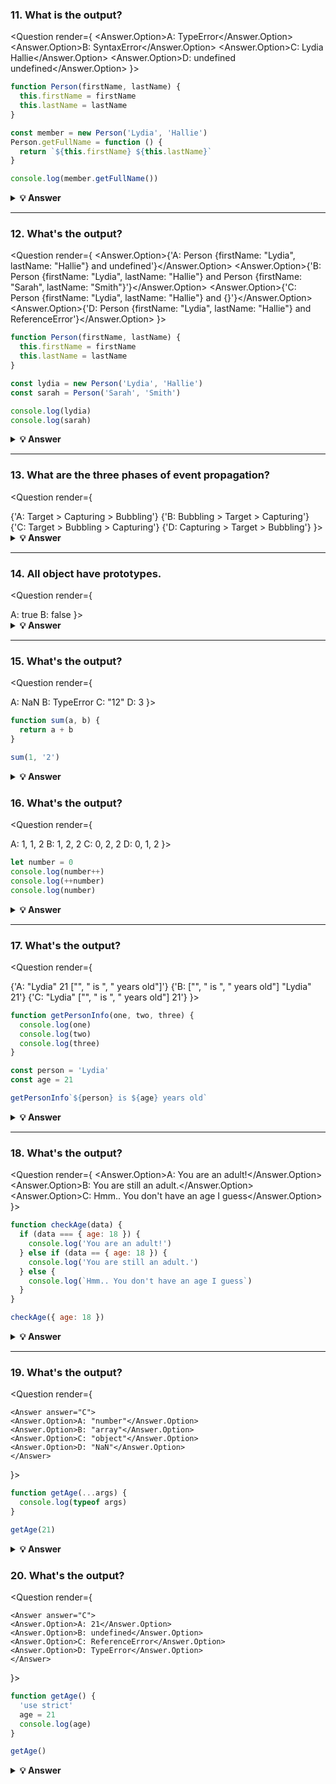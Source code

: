 
### 11. What is the output?

<Question render={
  <Answer answer="A">
  <Answer.Option>A: TypeError</Answer.Option>
  <Answer.Option>B: SyntaxError</Answer.Option>
  <Answer.Option>C: Lydia Hallie</Answer.Option>
  <Answer.Option>D: undefined undefined</Answer.Option>
</Answer>
}>

```javascript
function Person(firstName, lastName) {
  this.firstName = firstName
  this.lastName = lastName
}

const member = new Person('Lydia', 'Hallie')
Person.getFullName = function () {
  return `${this.firstName} ${this.lastName}`
}

console.log(member.getFullName())
```

</Question>

<details>
     <summary>
    <b>💡 Answer</b>
    </summary>
<p>

<h3>Answer: A</h3>

In JavaScript, functions are objects, and therefore, the method `getFullName` gets added to the constructor function object itself. For that reason, we can call `Person.getFullName()`, but `member.getFullName` throws a `TypeError`.

If you want a method to be available to all object instances, you have to add it to the prototype property:

```js
Person.prototype.getFullName = function () {
  return `${this.firstName} ${this.lastName}`
}
```

</p>
</details>

---

### 12. What's the output?

<Question render={
  <Answer answer="A">
  <Answer.Option>{'A: Person {firstName: "Lydia", lastName: "Hallie"} and undefined'}</Answer.Option>
  <Answer.Option>{'B: Person {firstName: "Lydia", lastName: "Hallie"} and Person {firstName: "Sarah", lastName: "Smith"}'}</Answer.Option>
  <Answer.Option>{'C: Person {firstName: "Lydia", lastName: "Hallie"} and {}'}</Answer.Option>
  <Answer.Option>{'D: Person {firstName: "Lydia", lastName: "Hallie"} and ReferenceError'}</Answer.Option>
</Answer>
}>

```javascript
function Person(firstName, lastName) {
  this.firstName = firstName
  this.lastName = lastName
}

const lydia = new Person('Lydia', 'Hallie')
const sarah = Person('Sarah', 'Smith')

console.log(lydia)
console.log(sarah)
```

</Question>

<details> 
    <summary>
    <b>💡 Answer</b>
    </summary>
<p>

#### Answer: A

For `sarah`, we didn't use the `new` keyword. When using `new`, `this` refers to the new empty object we create. However, if you don't add `new`, `this` refers to the **global object**!

We said that `this.firstName` equals `"Sarah"` and `this.lastName` equals `"Smith"`. What we actually did, is defining `global.firstName = 'Sarah'` and `global.lastName = 'Smith'`. `sarah` itself is left `undefined`, since we don't return a value from the `Person` function.

</p>
</details>

---

### 13. What are the three phases of event propagation?

<Question render={

<Answer answer="D">
  <Answer.Option>{'A: Target > Capturing > Bubbling'}</Answer.Option>
  <Answer.Option>{'B: Bubbling > Target > Capturing'}</Answer.Option>
  <Answer.Option>{'C: Target > Bubbling > Capturing'}</Answer.Option>
  <Answer.Option>{'D: Capturing > Target > Bubbling'}</Answer.Option>
</Answer>
}>

</Question>

<details>
    <summary>
        <b>💡 Answer</b>
    </summary>
<p>

<h3>Answer: D</h3>

During the **capturing** phase, the event goes through the ancestor elements down to the target element. It then reaches the **target** element, and **bubbling** begins.

<img src="https://i.imgur.com/N18oRgd.png" width="200" />

</p>
</details>

---

### 14. All object have prototypes.

<Question render={

<Answer answer="B">
  <Answer.Option>A: true</Answer.Option>
  <Answer.Option>B: false</Answer.Option>
</Answer>
}>

</Question>

<details>
    <summary>
        <b>💡 Answer</b>
    </summary>
<p>

<h3>Answer: B</h3>

All objects have prototypes, except for the **base object**. The base object is the object created by the user, or an object that is created using the `new` keyword. The base object has access to some methods and properties, such as `.toString`. This is the reason why you can use built-in JavaScript methods! All of such methods are available on the prototype. Although JavaScript can't find it directly on your object, it goes down the prototype chain and finds it there, which makes it accessible for you.

</p>
</details>

---

### 15. What's the output?

<Question render={

<Answer answer="C">
  <Answer.Option>A: NaN</Answer.Option>
  <Answer.Option>B: TypeError</Answer.Option>
  <Answer.Option>C: "12"</Answer.Option>
  <Answer.Option>D: 3</Answer.Option>
</Answer>
}>

```javascript
function sum(a, b) {
  return a + b
}

sum(1, '2')
```

  </Question>

<details>
    <summary>
        <b>💡 Answer</b>
    </summary>
<p>

<h3>Answer: C</h3>

JavaScript is a **dynamically typed language**: we don't specify what types certain variables are. Values can automatically be converted into another type without you knowing, which is called _implicit type coercion_. **Coercion** is converting from one type into another.

In this example, JavaScript converts the number `1` into a string, in order for the function to make sense and return a value. During the addition of a numeric type (`1`) and a string type (`'2'`), the number is treated as a string. We can concatenate strings like `"Hello" + "World"`, so what's happening here is `"1" + "2"` which returns `"12"`.

</p>
</details>

### 16. What's the output?

<Question render={

<Answer answer="C">
  <Answer.Option>A: 1, 1, 2</Answer.Option>
  <Answer.Option>B: 1, 2, 2</Answer.Option>
  <Answer.Option>C: 0, 2, 2</Answer.Option>
  <Answer.Option>D: 0, 1, 2</Answer.Option>
</Answer>
}>

```javascript
let number = 0
console.log(number++)
console.log(++number)
console.log(number)
```

  </Question>

<details>
      <summary>
        <b>💡 Answer</b>
    </summary>
<p>

<h3>Answer: C</h3>

The **postfix** unary operator `++`:

1. Returns the value (this returns `0`)
2. Increments the value (number is now `1`)

The **prefix** unary operator `++`:

1. Increments the value (number is now `2`)
2. Returns the value (this returns `2`)

This returns `0 2 2`.

</p>
</details>

---

### 17. What's the output?

<Question render={

<Answer answer="B">
  <Answer.Option>{'A: "Lydia" 21 ["", " is ", " years old"]'}</Answer.Option>
  <Answer.Option>{'B: ["", " is ", " years old"] "Lydia" 21'}</Answer.Option>
  <Answer.Option>{'C: "Lydia" ["", " is ", " years old"] 21'}</Answer.Option>
</Answer>
}>

```javascript
function getPersonInfo(one, two, three) {
  console.log(one)
  console.log(two)
  console.log(three)
}

const person = 'Lydia'
const age = 21

getPersonInfo`${person} is ${age} years old`
```

  </Question>

<details>
    <summary>
        <b>💡 Answer</b>
    </summary>
<p>

<h3>Answer: B</h3>

If you use tagged template literals, the value of the first argument is always an array of the string values. The remaining arguments get the values of the passed expressions!

</p>
</details>

---

### 18. What's the output?

<Question render={
    <Answer answer="C">
    <Answer.Option>A: You are an adult!</Answer.Option>
    <Answer.Option>B: You are still an adult.</Answer.Option>
    <Answer.Option>C: Hmm.. You don't have an age I guess</Answer.Option>
    </Answer>
}>

```javascript
function checkAge(data) {
  if (data === { age: 18 }) {
    console.log('You are an adult!')
  } else if (data == { age: 18 }) {
    console.log('You are still an adult.')
  } else {
    console.log(`Hmm.. You don't have an age I guess`)
  }
}

checkAge({ age: 18 })
```

</Question>

<details>
     <summary>
        <b>💡 Answer</b>
    </summary>
<p>

<h3>Answer: C</h3>

When testing equality, primitives are compared by their _value_, while objects are compared by their _reference_. JavaScript checks if the objects have a reference to the same location in memory.

The two objects that we are comparing don't have that: the object we passed as a parameter refers to a different location in memory than the object we used in order to check equality.

This is why both `{ age: 18 } === { age: 18 }` and `{ age: 18 } == { age: 18 }` return `false`.

</p>
</details>

---

### 19. What's the output?

<Question render={

    <Answer answer="C">
    <Answer.Option>A: "number"</Answer.Option>
    <Answer.Option>B: "array"</Answer.Option>
    <Answer.Option>C: "object"</Answer.Option>
    <Answer.Option>D: "NaN"</Answer.Option>
    </Answer>

}>

```javascript
function getAge(...args) {
  console.log(typeof args)
}

getAge(21)
```

</Question>

<details>
     <summary>
        <b>💡 Answer</b>
    </summary>
<p>

<h3>Answer: C</h3>

The rest parameter (`...args`) lets us "collect" all remaining arguments into an array. An array is an object, so `typeof args` returns `"object"`

</p>
</details>

### 20. What's the output?

<Question render={

    <Answer answer="C">
    <Answer.Option>A: 21</Answer.Option>
    <Answer.Option>B: undefined</Answer.Option>
    <Answer.Option>C: ReferenceError</Answer.Option>
    <Answer.Option>D: TypeError</Answer.Option>
    </Answer>

}>

```javascript
function getAge() {
  'use strict'
  age = 21
  console.log(age)
}

getAge()
```

</Question>

<details>
    <summary>
        <b>💡 Answer</b>
    </summary>
<p>

<h3>Answer: C</h3>

With `"use strict"`, you can make sure that you don't accidentally declare global variables. We never declared the variable `age`, and since we use `"use strict"`, it will throw a reference error. If we didn't use `"use strict"`, it would have worked, since the property `age` would have gotten added to the global object.

</p>
</details>
